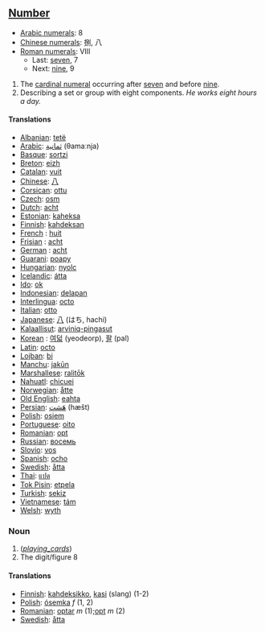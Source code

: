 == [[Number]] ==
*[[w:Arabic Numerals|Arabic numerals]]: 8
*[[w:Chinese numerals|Chinese numerals]]: 捌, 八
*[[w:Roman numerals|Roman numerals]]: VIII
**Last: [[seven]], 7
**Next: [[nine]], 9

# The [[cardinal numeral]] occurring after [[seven]] and before [[nine]].
# Describing a set or group with eight components. ''He works eight hours a day.''

==== Translations ====
*[[Albanian]]: [[tetë]]
*[[Arabic]]: [[ثمانية]] (θamaːnja)
*[[Basque]]: [[sortzi]]
*[[Breton]]: [[eizh]]
*[[Catalan]]: [[vuit]]
*[[Chinese]]: [[八]]
*[[Corsican]]: [[ottu]]
*[[Czech]]: [[osm]]
*[[Dutch]]: [[acht]]
*[[Estonian]]: [[kaheksa]]
*[[Finnish]]: [[kahdeksan]]
*[[French]] : [[huit]]
*[[Frisian]] : [[acht]]
*[[German]] : [[acht]]
*[[Guarani]]: [[poapy]]
*[[Hungarian]]: [[nyolc]]
*[[Icelandic]]: [[átta]]
*[[Ido]]: [[ok]]
*[[Indonesian]]: [[delapan]]
*[[Interlingua]]: [[octo]]
*[[Italian]]: [[otto]]
*[[Japanese]]: [[八]] (はち, hachi)
*[[Kalaallisut]]: [[arviniq-pingasut]]
*[[Korean]] : [[여덟]] (yeodeorp), [[팔]] (pal)
*[[Latin]]: [[octo]]
*[[Lojban]]: [[bi]]
*[[Manchu]]: [[jakūn]]
*[[Marshallese]]: [[ralitōk]]
*[[Nahuatl]]: [[chicuei]]
*[[Norwegian]]: [[åtte]]
*[[Old English]]: [[eahta]]
*[[Persian]]: [[هَشت]] (hæšt)
*[[Polish]]: [[osiem]]
*[[Portuguese]]: [[oito]]
*[[Romanian]]: [[opt]]
*[[Russian]]: [[восемь]]
*[[Slovio]]: [[vos]]
*[[Spanish]]: [[ocho]]
*[[Swedish]]: [[åtta]]
*[[Thai]]: [[แปด]]
*[[Tok Pisin]]: [[etpela]]
*[[Turkish]]: [[sekiz]]
*[[Vietnamese]]: [[tám]]
*[[Welsh]]: [[wyth]]

=== Noun ===

# (<i>[[playing_cards]]</i>)
# The digit/figure 8

==== Translations ====
*[[Finnish]]: [[kahdeksikko]], [[kasi]] (slang) (1-2)
*[[Polish]]: [[ósemka]] ''f'' (1, 2)
*[[Romanian]]: [[optar]] ''m'' (1);[[opt]] ''m'' (2)
*[[Swedish]]: [[åtta]]